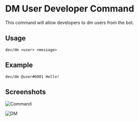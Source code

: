 # DM User Developer Command

This command will allow developers to dm users from the bot.


## Usage

```
dev/dm <user> <message>
```

## Example

```
dev/dm @user#0001 Hello!
```

## Screenshots

![Command](https://cdn.discordapp.com/attachments/1103903862877859840/1135688413408923760/image.png)

![DM](https://cdn.discordapp.com/attachments/1103903862877859840/1135688413627023410/image.png)